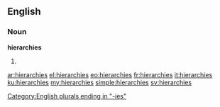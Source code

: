 ==English==

===Noun===
'''hierarchies'''

# {{plural of|hierarchy}}

[[Category:English plurals ending in "-ies"]]

[[ar:hierarchies]]
[[el:hierarchies]]
[[eo:hierarchies]]
[[fr:hierarchies]]
[[it:hierarchies]]
[[ku:hierarchies]]
[[my:hierarchies]]
[[simple:hierarchies]]
[[sv:hierarchies]]